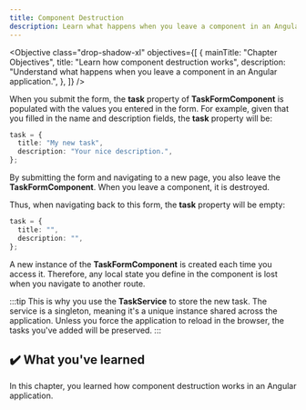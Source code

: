 ```yaml
---
title: Component Destruction
description: Learn what happens when you leave a component in an Angular application.
---
```



<Objective
  class="drop-shadow-xl"
  objectives={[
    {
      mainTitle: "Chapter Objectives",
      title: "Learn how component destruction works",
      description:
        "Understand what happens when you leave a component in an Angular application.",
    },
  ]}
/>

When you submit the form, the **task** property of **TaskFormComponent** is populated with the values you entered in the form.
For example, given that you filled in the name and description fields, the **task** property will be:

```typescript
task = {
  title: "My new task",
  description: "Your nice description.",
};
```

By submitting the form and navigating to a new page, you also leave the **TaskFormComponent**.
When you leave a component, it is destroyed.

Thus, when navigating back to this form, the **task** property will be empty:

```typescript
task = {
  title: "",
  description: "",
};
```

A new instance of the **TaskFormComponent** is created each time you access it.
Therefore, any local state you define in the component is lost when you navigate to another route.

:::tip
This is why you use the **TaskService** to store the new task.
The service is a singleton, meaning it's a unique instance shared across the application.
Unless you force the application to reload in the browser, the tasks you've added will be preserved.
:::

## ✔️ What you've learned

In this chapter, you learned how component destruction works in an Angular application.
